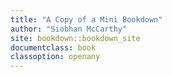 ```yaml
---
title: "A Copy of a Mini Bookdown"
author: "Siobhan McCarthy"
site: bookdown::bookdown_site
documentclass: book
classoption: openany
---
```

